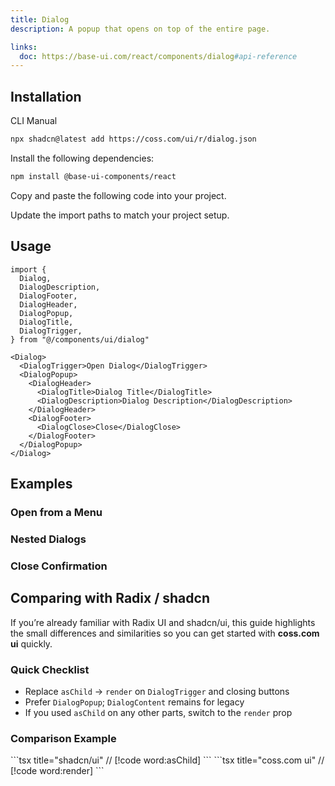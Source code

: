 ```yaml
---
title: Dialog
description: A popup that opens on top of the entire page.

links:
  doc: https://base-ui.com/react/components/dialog#api-reference
---
```


<ComponentPreview name="dialog-demo" />

## Installation

<CodeTabs>

<TabsList>
  <TabsTab value="cli">CLI</TabsTab>
  <TabsTab value="manual">Manual</TabsTab>
</TabsList>
<TabsPanel value="cli">

```bash
npx shadcn@latest add https://coss.com/ui/r/dialog.json
```

</TabsPanel>

<TabsPanel value="manual">

<Steps>

<Step>Install the following dependencies:</Step>

```bash
npm install @base-ui-components/react
```

<Step>Copy and paste the following code into your project.</Step>

<ComponentSource name="dialog" title="components/ui/dialog.tsx" />

<Step>Update the import paths to match your project setup.</Step>

</Steps>

</TabsPanel>

</CodeTabs>

## Usage

```tsx
import {
  Dialog,
  DialogDescription,
  DialogFooter,
  DialogHeader,
  DialogPopup,
  DialogTitle,
  DialogTrigger,
} from "@/components/ui/dialog"
```

```tsx
<Dialog>
  <DialogTrigger>Open Dialog</DialogTrigger>
  <DialogPopup>
    <DialogHeader>
      <DialogTitle>Dialog Title</DialogTitle>
      <DialogDescription>Dialog Description</DialogDescription>
    </DialogHeader>
    <DialogFooter>
      <DialogClose>Close</DialogClose>
    </DialogFooter>
  </DialogPopup>
</Dialog>
```

## Examples

### Open from a Menu

<ComponentPreview name="dialog-from-menu" />

### Nested Dialogs

<ComponentPreview name="dialog-nested" />

### Close Confirmation

<ComponentPreview name="dialog-close-confirmation" />

## Comparing with Radix / shadcn

If you’re already familiar with Radix UI and shadcn/ui, this guide highlights the small differences and similarities so you can get started with **coss.com ui** quickly.

### Quick Checklist

- Replace `asChild` → `render` on `DialogTrigger` and closing buttons
- Prefer `DialogPopup`; `DialogContent` remains for legacy
- If you used `asChild` on any other parts, switch to the `render` prop

### Comparison Example

<span data-lib="radix-ui">
  ```tsx title="shadcn/ui" // [!code word:asChild]
  <Dialog>
    <DialogTrigger asChild>
      <Button variant="outline">Show Dialog</Button>
    </DialogTrigger>
    <DialogContent>
      <DialogHeader>
        <DialogTitle>Dialog Title</DialogTitle>
        <DialogDescription>Dialog Description</DialogDescription>
      </DialogHeader>
      <DialogFooter>
        <DialogClose asChild>
          <Button variant="ghost">Cancel</Button>
        </DialogClose>
      </DialogFooter>
    </DialogContent>
  </Dialog>
  ```
</span>

<span data-lib="base-ui">
  ```tsx title="coss.com ui" // [!code word:render]
  <Dialog>
    <DialogTrigger render={<Button variant="outline" />}>
      Show Dialog
    </DialogTrigger>
    <DialogPopup>
      <DialogHeader>
        <DialogTitle>Dialog Title</DialogTitle>
        <DialogDescription>Dialog Description</DialogDescription>
      </DialogHeader>
      <DialogFooter>
        <DialogClose render={<Button variant="ghost" />}>Cancel</DialogClose>
      </DialogFooter>
    </DialogPopup>
  </Dialog>
  ```
</span>
